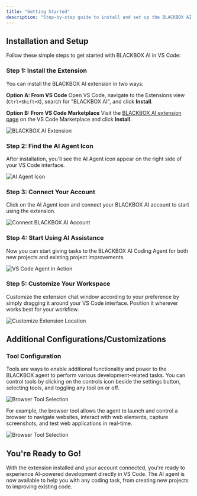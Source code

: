 ```yaml
---
title: "Getting Started"
description: "Step-by-step guide to install and set up the BLACKBOX AI VS Code extension."
---
```


## Installation and Setup

Follow these simple steps to get started with BLACKBOX AI in VS Code:

### **Step 1: Install the Extension**
You can install the BLACKBOX AI extension in two ways:

**Option A: From VS Code**
Open VS Code, navigate to the Extensions view (`Ctrl+Shift+X`), search for "BLACKBOX AI", and click **Install**.

**Option B: From VS Code Marketplace**
Visit the [BLACKBOX AI extension page](https://marketplace.visualstudio.com/items?itemName=Blackboxapp.blackbox) on the VS Code Marketplace and click **Install**.

![BLACKBOX AI Extension](/images/vscode-agent/vscode_extension-install_01.png)

### **Step 2: Find the AI Agent Icon**
After installation, you'll see the AI Agent icon appear on the right side of your VS Code interface.

![AI Agent Icon](/images/vscode-agent/vscode_agent-icon_01.png)

### **Step 3: Connect Your Account**
Click on the AI Agent icon and connect your BLACKBOX AI account to start using the extension.

![Connect BLACKBOX AI Account](/images/vscode-agent/vscode_connect-account_01.png)

### **Step 4: Start Using AI Assistance**
Now you can start giving tasks to the BLACKBOX AI Coding Agent for both new projects and existing project improvements.

![VS Code Agent in Action](/images/vscode-agent/vscode_agent-in-action_01.png)

### **Step 5: Customize Your Workspace**
Customize the extension chat window according to your preference by simply dragging it around your VS Code interface. Position it wherever works best for your workflow.

![Customize Extension Location](/images/vscode-agent/vscode_agent-customise-location.gif)

## Additional Configurations/Customizations

### Tool Configuration
Tools are ways to enable additional functionality and power to the BLACKBOX agent to perform various development-related tasks. You can control tools by clicking on the controls icon beside the settings button, selecting tools, and toggling any tool on or off.

![Browser Tool Selection](/images/vscode-agent/vscode_agent_tools_menu.png)

For example, the browser tool allows the agent to launch and control a browser to navigate websites, interact with web elements, capture screenshots, and test web applications in real-time.

![Browser Tool Selection](/images/vscode-agent/vscode_agent_select_browser_tool.png)

## You're Ready to Go!

With the extension installed and your account connected, you're ready to experience AI-powered development directly in VS Code. The AI agent is now available to help you with any coding task, from creating new projects to improving existing code.